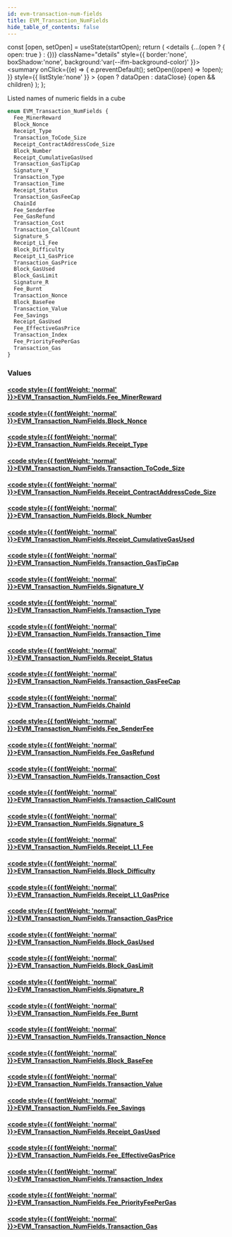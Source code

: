 ```yaml
---
id: evm-transaction-num-fields
title: EVM_Transaction_NumFields
hide_table_of_contents: false
---
```







  const [open, setOpen] = useState(startOpen);
  return (
    <details {...(open ? { open: true } : {})} className="details" style={{ border:'none', boxShadow:'none', background:'var(--ifm-background-color)' }}>
      <summary
        onClick={(e) => {
          e.preventDefault();
          setOpen((open) => !open);
        }}
        style={{ listStyle:'none' }}
      >
      {open ? dataOpen : dataClose}
      </summary>
      {open && children}
    </details>
  );
};










Listed names of numeric fields in a cube


```graphql
enum EVM_Transaction_NumFields {
  Fee_MinerReward
  Block_Nonce
  Receipt_Type
  Transaction_ToCode_Size
  Receipt_ContractAddressCode_Size
  Block_Number
  Receipt_CumulativeGasUsed
  Transaction_GasTipCap
  Signature_V
  Transaction_Type
  Transaction_Time
  Receipt_Status
  Transaction_GasFeeCap
  ChainId
  Fee_SenderFee
  Fee_GasRefund
  Transaction_Cost
  Transaction_CallCount
  Signature_S
  Receipt_L1_Fee
  Block_Difficulty
  Receipt_L1_GasPrice
  Transaction_GasPrice
  Block_GasUsed
  Block_GasLimit
  Signature_R
  Fee_Burnt
  Transaction_Nonce
  Block_BaseFee
  Transaction_Value
  Fee_Savings
  Receipt_GasUsed
  Fee_EffectiveGasPrice
  Transaction_Index
  Fee_PriorityFeePerGas
  Transaction_Gas
}
```




### Values

#### [<code style={{ fontWeight: 'normal' }}>EVM_Transaction_NumFields.<b>Fee_MinerReward</b></code>](#)  
> 
> 
> 
> 

#### [<code style={{ fontWeight: 'normal' }}>EVM_Transaction_NumFields.<b>Block_Nonce</b></code>](#)  
> 
> 
> 
> 

#### [<code style={{ fontWeight: 'normal' }}>EVM_Transaction_NumFields.<b>Receipt_Type</b></code>](#)  
> 
> 
> 
> 

#### [<code style={{ fontWeight: 'normal' }}>EVM_Transaction_NumFields.<b>Transaction_ToCode_Size</b></code>](#)  
> 
> 
> 
> 

#### [<code style={{ fontWeight: 'normal' }}>EVM_Transaction_NumFields.<b>Receipt_ContractAddressCode_Size</b></code>](#)  
> 
> 
> 
> 

#### [<code style={{ fontWeight: 'normal' }}>EVM_Transaction_NumFields.<b>Block_Number</b></code>](#)  
> 
> 
> 
> 

#### [<code style={{ fontWeight: 'normal' }}>EVM_Transaction_NumFields.<b>Receipt_CumulativeGasUsed</b></code>](#)  
> 
> 
> 
> 

#### [<code style={{ fontWeight: 'normal' }}>EVM_Transaction_NumFields.<b>Transaction_GasTipCap</b></code>](#)  
> 
> 
> 
> 

#### [<code style={{ fontWeight: 'normal' }}>EVM_Transaction_NumFields.<b>Signature_V</b></code>](#)  
> 
> 
> 
> 

#### [<code style={{ fontWeight: 'normal' }}>EVM_Transaction_NumFields.<b>Transaction_Type</b></code>](#)  
> 
> 
> 
> 

#### [<code style={{ fontWeight: 'normal' }}>EVM_Transaction_NumFields.<b>Transaction_Time</b></code>](#)  
> 
> 
> 
> 

#### [<code style={{ fontWeight: 'normal' }}>EVM_Transaction_NumFields.<b>Receipt_Status</b></code>](#)  
> 
> 
> 
> 

#### [<code style={{ fontWeight: 'normal' }}>EVM_Transaction_NumFields.<b>Transaction_GasFeeCap</b></code>](#)  
> 
> 
> 
> 

#### [<code style={{ fontWeight: 'normal' }}>EVM_Transaction_NumFields.<b>ChainId</b></code>](#)  
> 
> 
> 
> 

#### [<code style={{ fontWeight: 'normal' }}>EVM_Transaction_NumFields.<b>Fee_SenderFee</b></code>](#)  
> 
> 
> 
> 

#### [<code style={{ fontWeight: 'normal' }}>EVM_Transaction_NumFields.<b>Fee_GasRefund</b></code>](#)  
> 
> 
> 
> 

#### [<code style={{ fontWeight: 'normal' }}>EVM_Transaction_NumFields.<b>Transaction_Cost</b></code>](#)  
> 
> 
> 
> 

#### [<code style={{ fontWeight: 'normal' }}>EVM_Transaction_NumFields.<b>Transaction_CallCount</b></code>](#)  
> 
> 
> 
> 

#### [<code style={{ fontWeight: 'normal' }}>EVM_Transaction_NumFields.<b>Signature_S</b></code>](#)  
> 
> 
> 
> 

#### [<code style={{ fontWeight: 'normal' }}>EVM_Transaction_NumFields.<b>Receipt_L1_Fee</b></code>](#)  
> 
> 
> 
> 

#### [<code style={{ fontWeight: 'normal' }}>EVM_Transaction_NumFields.<b>Block_Difficulty</b></code>](#)  
> 
> 
> 
> 

#### [<code style={{ fontWeight: 'normal' }}>EVM_Transaction_NumFields.<b>Receipt_L1_GasPrice</b></code>](#)  
> 
> 
> 
> 

#### [<code style={{ fontWeight: 'normal' }}>EVM_Transaction_NumFields.<b>Transaction_GasPrice</b></code>](#)  
> 
> 
> 
> 

#### [<code style={{ fontWeight: 'normal' }}>EVM_Transaction_NumFields.<b>Block_GasUsed</b></code>](#)  
> 
> 
> 
> 

#### [<code style={{ fontWeight: 'normal' }}>EVM_Transaction_NumFields.<b>Block_GasLimit</b></code>](#)  
> 
> 
> 
> 

#### [<code style={{ fontWeight: 'normal' }}>EVM_Transaction_NumFields.<b>Signature_R</b></code>](#)  
> 
> 
> 
> 

#### [<code style={{ fontWeight: 'normal' }}>EVM_Transaction_NumFields.<b>Fee_Burnt</b></code>](#)  
> 
> 
> 
> 

#### [<code style={{ fontWeight: 'normal' }}>EVM_Transaction_NumFields.<b>Transaction_Nonce</b></code>](#)  
> 
> 
> 
> 

#### [<code style={{ fontWeight: 'normal' }}>EVM_Transaction_NumFields.<b>Block_BaseFee</b></code>](#)  
> 
> 
> 
> 

#### [<code style={{ fontWeight: 'normal' }}>EVM_Transaction_NumFields.<b>Transaction_Value</b></code>](#)  
> 
> 
> 
> 

#### [<code style={{ fontWeight: 'normal' }}>EVM_Transaction_NumFields.<b>Fee_Savings</b></code>](#)  
> 
> 
> 
> 

#### [<code style={{ fontWeight: 'normal' }}>EVM_Transaction_NumFields.<b>Receipt_GasUsed</b></code>](#)  
> 
> 
> 
> 

#### [<code style={{ fontWeight: 'normal' }}>EVM_Transaction_NumFields.<b>Fee_EffectiveGasPrice</b></code>](#)  
> 
> 
> 
> 

#### [<code style={{ fontWeight: 'normal' }}>EVM_Transaction_NumFields.<b>Transaction_Index</b></code>](#)  
> 
> 
> 
> 

#### [<code style={{ fontWeight: 'normal' }}>EVM_Transaction_NumFields.<b>Fee_PriorityFeePerGas</b></code>](#)  
> 
> 
> 
> 

#### [<code style={{ fontWeight: 'normal' }}>EVM_Transaction_NumFields.<b>Transaction_Gas</b></code>](#)  
> 
> 
> 
> 



